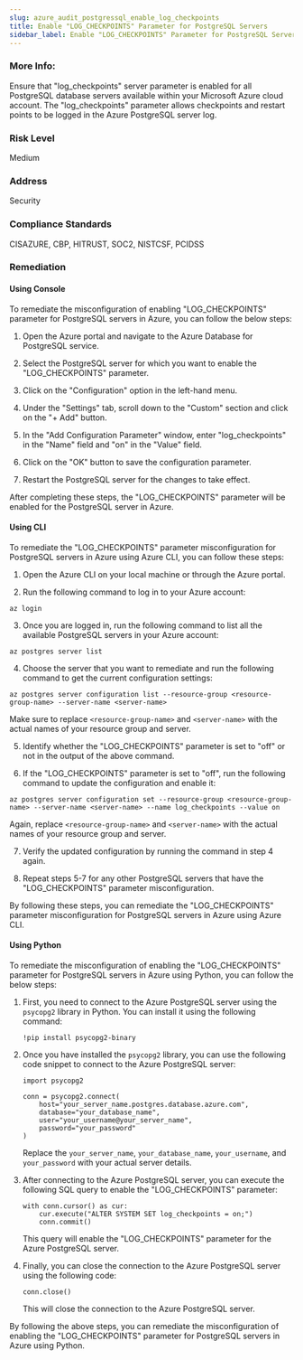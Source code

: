 ```yaml
---
slug: azure_audit_postgressql_enable_log_checkpoints
title: Enable "LOG_CHECKPOINTS" Parameter for PostgreSQL Servers
sidebar_label: Enable "LOG_CHECKPOINTS" Parameter for PostgreSQL Servers
---
```


### More Info:

Ensure that "log_checkpoints" server parameter is enabled for all PostgreSQL database servers available within your Microsoft Azure cloud account. The "log_checkpoints" parameter allows checkpoints and restart points to be logged in the Azure PostgreSQL server log.

### Risk Level

Medium

### Address

Security

### Compliance Standards

CISAZURE, CBP, HITRUST, SOC2, NISTCSF, PCIDSS
### Remediation

#### Using Console

To remediate the misconfiguration of enabling "LOG_CHECKPOINTS" parameter for PostgreSQL servers in Azure, you can follow the below steps:

1. Open the Azure portal and navigate to the Azure Database for PostgreSQL service.

2. Select the PostgreSQL server for which you want to enable the "LOG_CHECKPOINTS" parameter.

3. Click on the "Configuration" option in the left-hand menu.

4. Under the "Settings" tab, scroll down to the "Custom" section and click on the "+ Add" button.

5. In the "Add Configuration Parameter" window, enter "log_checkpoints" in the "Name" field and "on" in the "Value" field.

6. Click on the "OK" button to save the configuration parameter.

7. Restart the PostgreSQL server for the changes to take effect.

After completing these steps, the "LOG_CHECKPOINTS" parameter will be enabled for the PostgreSQL server in Azure.

#### Using CLI

To remediate the "LOG_CHECKPOINTS" parameter misconfiguration for PostgreSQL servers in Azure using Azure CLI, you can follow these steps:

1. Open the Azure CLI on your local machine or through the Azure portal.

2. Run the following command to log in to your Azure account:
```
az login
```

3. Once you are logged in, run the following command to list all the available PostgreSQL servers in your Azure account:
```
az postgres server list
```

4. Choose the server that you want to remediate and run the following command to get the current configuration settings:
```
az postgres server configuration list --resource-group <resource-group-name> --server-name <server-name>
```
Make sure to replace `<resource-group-name>` and `<server-name>` with the actual names of your resource group and server.

5. Identify whether the "LOG_CHECKPOINTS" parameter is set to "off" or not in the output of the above command.

6. If the "LOG_CHECKPOINTS" parameter is set to "off", run the following command to update the configuration and enable it:
```
az postgres server configuration set --resource-group <resource-group-name> --server-name <server-name> --name log_checkpoints --value on
```
Again, replace `<resource-group-name>` and `<server-name>` with the actual names of your resource group and server.

7. Verify the updated configuration by running the command in step 4 again.

8. Repeat steps 5-7 for any other PostgreSQL servers that have the "LOG_CHECKPOINTS" parameter misconfiguration.

By following these steps, you can remediate the "LOG_CHECKPOINTS" parameter misconfiguration for PostgreSQL servers in Azure using Azure CLI.

#### Using Python

To remediate the misconfiguration of enabling the "LOG_CHECKPOINTS" parameter for PostgreSQL servers in Azure using Python, you can follow the below steps:

1. First, you need to connect to the Azure PostgreSQL server using the `psycopg2` library in Python. You can install it using the following command:

   ```
   !pip install psycopg2-binary
   ```

2. Once you have installed the `psycopg2` library, you can use the following code snippet to connect to the Azure PostgreSQL server:

   ```
   import psycopg2
   
   conn = psycopg2.connect(
       host="your_server_name.postgres.database.azure.com",
       database="your_database_name",
       user="your_username@your_server_name",
       password="your_password"
   )
   ```

   Replace the `your_server_name`, `your_database_name`, `your_username`, and `your_password` with your actual server details.

3. After connecting to the Azure PostgreSQL server, you can execute the following SQL query to enable the "LOG_CHECKPOINTS" parameter:

   ```
   with conn.cursor() as cur:
       cur.execute("ALTER SYSTEM SET log_checkpoints = on;")
       conn.commit()
   ```

   This query will enable the "LOG_CHECKPOINTS" parameter for the Azure PostgreSQL server.

4. Finally, you can close the connection to the Azure PostgreSQL server using the following code:

   ```
   conn.close()
   ```

   This will close the connection to the Azure PostgreSQL server.

By following the above steps, you can remediate the misconfiguration of enabling the "LOG_CHECKPOINTS" parameter for PostgreSQL servers in Azure using Python.



